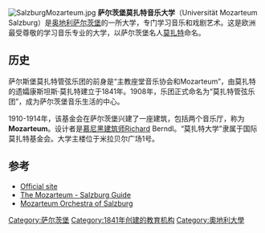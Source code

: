 {{No footnotes|time=2019-02-08T13:08:20+00:00}}
{{Infobox university
|image=[[Image:Mozarteum_logo.jpg|160px]]
|name             = 萨尔茨堡莫扎特音乐大学
|native_name      = Universität Mozarteum Salzburg
|established      = 1841
|city             = [[萨尔茨堡|萨尔茨堡]]
|country          = [[奥地利|奥地利]]
|website          = https://www.moz.ac.at/en/
}}
[[Image:SalzburgMozarteum.jpg|thumb]]
'''萨尔茨堡莫扎特音乐大学'''（Universität Mozarteum Salzburg）是[[奥地利|奥地利]][[萨尔茨堡|萨尔茨堡]]的一所大学，专门学习音乐和戏剧艺术。这是欧洲最受尊敬的学习音乐专业的大学，以萨尔茨堡名人[[莫扎特|莫扎特]]命名。

==历史==
萨尔斯堡莫扎特管弦乐团的前身是“主教座堂音乐协会和Mozarteum”，由莫扎特的遗孀康斯坦斯·莫扎特建立于1841年。1908年，乐团正式命名为“莫扎特管弦乐团”，成为萨尔茨堡音乐生活的中心。

1910-1914年，该基金会在萨尔茨堡兴建了一座建筑，包括两个音乐厅，称为'''Mozarteum'''。设计者是[[慕尼黑|慕尼黑]][[建筑师|建筑师]]Richard Berndl。“莫扎特大学”隶属于国际莫扎特基金会。大学主楼位于米拉贝尔广场1号。

==参考==
{{Reflist|30em}}
* [http://www.moz.ac.at/ Official site] {{Wayback|url=http://www.moz.ac.at/ |date=20101009080543 }}
* [http://www.salzburgexplore.com/salzburg-theatres.html  The Mozarteum - Salzburg Guide] {{Wayback|url=http://www.salzburgexplore.com/salzburg-theatres.html |date=20160921132805 }}
* [https://web.archive.org/web/20060221091134/http://newworldclassics.com/mozart.htm Mozarteum Orchestra of Salzburg]
{{coord|47|48|14|N|13|02|36|E|display=title|region:AT_type:landmark_source:dewiki}}

{{奥地利大学}}
{{Authority control}}
[[Category:萨尔茨堡|Category:萨尔茨堡]]
[[Category:1841年创建的教育机构|Category:1841年创建的教育机构]]
[[Category:奧地利大學|Category:奧地利大學]]